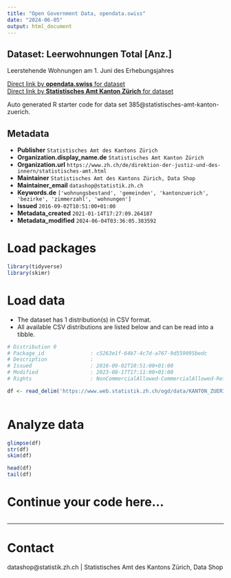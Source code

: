 ```yaml
---
title: "Open Government Data, opendata.swiss"
date: "2024-06-05"
output: html_document
---
```


## Dataset: Leerwohnungen Total [Anz.]

Leerstehende Wohnungen am 1. Juni des Erhebungsjahres

[Direct link by **opendata.swiss** for dataset](https://opendata.swiss/de/dataset/leerwohnungen-total-anz)<br>
[Direct link by **Statistisches Amt Kanton Zürich** for dataset](https://www.zh.ch/de/politik-staat/gemeinden/gemeindeportraet.html)

Auto generated R starter code for data set 385@statistisches-amt-kanton-zuerich.

## Metadata

- **Publisher** `Statistisches Amt des Kantons Zürich`
- **Organization.display_name.de** `Statistisches Amt Kanton Zürich`
- **Organization.url** `https://www.zh.ch/de/direktion-der-justiz-und-des-innern/statistisches-amt.html`
- **Maintainer** `Statistisches Amt des Kantons Zürich, Data Shop`
- **Maintainer_email** `datashop@statistik.zh.ch`
- **Keywords.de** `['wohnungsbestand', 'gemeinden', 'kantonzuerich', 'bezirke', 'zimmerzahl', 'wohnungen']`
- **Issued** `2016-09-02T10:51:00+01:00`
- **Metadata_created** `2021-01-14T17:27:09.264187`
- **Metadata_modified** `2024-06-04T03:36:05.383592`


# Load packages

```r

library(tidyverse)
library(skimr)

```

# Load data

-   The dataset has 1 distribution(s) in CSV format.
-   All available CSV distributions are listed below and can be read into a tibble.

```r

# Distribution 0
# Package_id               : c5263e1f-64b7-4c7d-a767-9d559095bedc
# Description              : 
# Issued                   : 2016-09-02T10:51:00+01:00
# Modified                 : 2023-08-17T17:11:00+01:00
# Rights                   : NonCommercialAllowed-CommercialAllowed-ReferenceRequired

df <- read_delim('https://www.web.statistik.zh.ch/ogd/data/KANTON_ZUERICH_381.csv')



```

# Analyze data

```r

glimpse(df)
str(df)
skim(df)

head(df)
tail(df)

```

# Continue your code here...

```r

```

------------------------------------------------------------------------

# Contact

datashop@statistik.zh.ch | Statistisches Amt des Kantons Zürich, Data Shop
